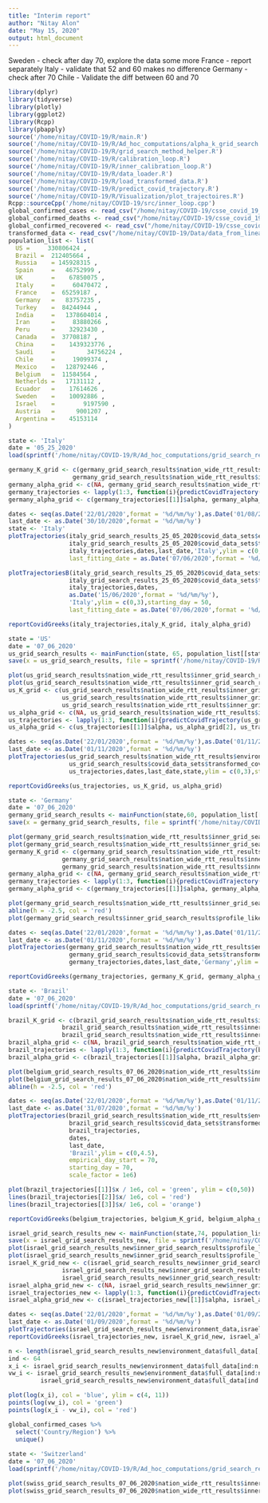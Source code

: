 ```yaml
---
title: "Interim report"
author: "Nitay Alon"
date: "May 15, 2020"
output: html_document
---
```


Sweden - check after day 70, explore the data some more
France - report separately 
Italy - validate that 52 and 60 makes no difference
Germany - check after 70
Chile - Validate the diff between 60 and 70

```r
library(dplyr)
library(tidyverse)
library(plotly)
library(ggplot2)
library(Rcpp)
library(pbapply)
source('/home/nitay/COVID-19/R/main.R')
source('/home/nitay/COVID-19/R/Ad_hoc_computations/alpha_k_grid_search.R')
source('/home/nitay/COVID-19/R/grid_search_method_helper.R')
source('/home/nitay/COVID-19/R/calibration_loop.R')
source('/home/nitay/COVID-19/R/inner_calibration_loop.R')
source('/home/nitay/COVID-19/R/data_loader.R')
source('/home/nitay/COVID-19/R/load_transformed_data.R')
source('/home/nitay/COVID-19/R/predict_covid_trajectory.R')
source('/home/nitay/COVID-19/R/Visualization/plot_trajectoires.R')
Rcpp::sourceCpp('/home/nitay/COVID-19/src/inner_loop.cpp')
global_confirmed_cases <- read_csv("/home/nitay/COVID-19/csse_covid_19_data/csse_covid_19_time_series/time_series_covid19_confirmed_global.csv")
global_confirmed_deaths <- read_csv("/home/nitay/COVID-19/csse_covid_19_data/csse_covid_19_time_series/time_series_covid19_deaths_global.csv")
global_confirmed_recovered <- read_csv("/home/nitay/COVID-19/csse_covid_19_data/csse_covid_19_time_series/time_series_covid19_recovered_global.csv")
transformed_data <- read_csv("/home/nitay/COVID-19/Data/data_from_linear_models.csv",col_names = F)
population_list <- list(
  US =     330806424 ,   
  Brazil =  212405664 ,
  Russia    = 145928315 ,
  Spain     =   46752999 ,
  UK        =    67850075 ,
  Italy     =     60470472 ,
  France    =  65259187 ,
  Germany   =   83757235 ,
  Turkey    =  84244944 ,
  India     =   1378604014 ,
  Iran      =     83880266 ,
  Peru      =    32923430 ,
  Canada    =  37708187 ,
  China     =    1439323776 ,
  Saudi     =         34756224 ,
  Chile     =     19099374 ,
  Mexico    =   128792446 ,
  Belgium   =  11584564 ,
  Netherlds =   17131112 ,
  Ecuador   =    17614626 ,
  Sweden    =    10092886 ,
  Israel    =        9197590 ,
  Austria   =      9001207 ,
  Argentina =    45153114 
) 

```

<!-- Arrange Sweden data -->
<!-- ```{r Sweden grid search} -->
<!-- swedish_data <- read.table('/home/nitay/COVID-19/csse_covid_19_data/nation_wide_data/swedenrecover') -->
<!-- state <- 'Sweden' -->
<!-- sweden_grid_search_results <- mainFunction(state,60, population_list[[state]],sweden_data = T,cut_off_day = 107) -->
<!-- save(x = sweden_grid_search_results, file = sprintf('/home/nitay/COVID-19/R/Ad_hoc_computations/grid_search_results/%s.RData',state)) -->
<!-- ``` -->

<!-- ```{r compute sweden trajectories} -->
<!-- sweden_K_grid <- c(sweden_grid_search_results$inner_grid_search_results$K_CI[1],  -->
<!--                sweden_grid_search_results$inner_grid_search_results$profile_likelihood_K$alpha[which.max(sweden_grid_search_results$inner_grid_search_results$profile_likelihood_K$llk)],  -->
<!--                sweden_grid_search_results$inner_grid_search_results$K_CI[2]) -->
<!-- sweden_alpha_grid <- c(NA, sweden_grid_search_results$inner_grid_search_results$profile_likelihood_alpha$alpha[which.max(sweden_grid_search_results$inner_grid_search_results$profile_likelihood_alpha$llk)], NA) -->
<!-- sweden_trajectories <- lapply(1:3, function(i){predictCovidTrajectory(sweden_grid_search_results$environment_data, sweden_K_grid[i],sweden_alpha_grid[i])}) -->
<!-- sweden_alpha_grid <- c(sweden_trajectories[[1]]$alpha, sweden_alpha_grid[2], sweden_trajectories[[3]]$alpha) -->
<!-- ``` -->

<!-- ```{r plot Sweden data} -->
<!-- dates <- seq(as.Date('22/01/2020',format = '%d/%m/%y'),as.Date('01/08/2020',format = '%d/%m/%y'),'day') -->
<!-- last_date <- as.Date('01/08/2020',format = '%d/%m/%y') -->
<!-- state <- 'Sweden' -->
<!-- plotTrajectories(sweden_grid_search_results$environment_data,sweden_trajectories,dates,last_date,state,ylim = c(0,0.5)) -->
<!-- ``` -->

<!-- ```{r report sweden data} -->
<!-- reportCovidGreeks(sweden_trajectories,sweden_K_grid, sweden_alpha_grid) -->
<!-- ``` -->

```r
state <- 'Italy'
date = '05_25_2020'
load(sprintf('/home/nitay/COVID-19/R/Ad_hoc_computations/grid_search_results/%s_%s.RData',state,date))

germany_K_grid <- c(germany_grid_search_results$nation_wide_rtt_results$inner_grid_search_results$K_CI[1], germany_grid_search_results$nation_wide_rtt_results$inner_grid_search_results$profile_likelihood_K$k[which.max(germany_grid_search_results$nation_wide_rtt_results$inner_grid_search_results$profile_likelihood_K$llk)], 
                  germany_grid_search_results$nation_wide_rtt_results$inner_grid_search_results$K_CI[2])
germany_alpha_grid <- c(NA, germany_grid_search_results$nation_wide_rtt_results$inner_grid_search_results$profile_likelihood_alpha$alpha[which.max(germany_grid_search_results$nation_wide_rtt_results$inner_grid_search_results$profile_likelihood_alpha$llk)], NA)
germany_trajectories <- lapply(1:3, function(i){predictCovidTrajectory(germany_grid_search_results$nation_wide_rtt_results$environment_data, germany_K_grid[i],germany_alpha_grid[i], alpha_grid = seq(0.1,0.6,length.out = 50))})
germany_alpha_grid <- c(germany_trajectories[[1]]$alpha, germany_alpha_grid[2], germany_trajectories[[3]]$alpha)
```

```r
dates <- seq(as.Date('22/01/2020',format = '%d/%m/%y'),as.Date('01/08/2020',format = '%d/%m/%y'),'day')
last_date <- as.Date('30/10/2020',format = '%d/%m/%y')
state <- 'Italy'
plotTrajectories(italy_grid_search_results_25_05_2020$covid_data_sets$empirical_covid_data,
                 italy_grid_search_results_25_05_2020$covid_data_sets$transformed_covid_data,
                 italy_trajectories,dates,last_date,'Italy',ylim = c(0,3),starting_day = 50, 
                 last_fitting_date = as.Date('07/06/2020',format = '%d/%m/%y'))
```

```r
plotTrajectoriesB(italy_grid_search_results_25_05_2020$covid_data_sets$empirical_covid_data,
                 italy_grid_search_results_25_05_2020$covid_data_sets$transformed_covid_data,
                 italy_trajectories,dates,
                 as.Date('15/06/2020',format = '%d/%m/%y'),
                 'Italy',ylim = c(0,3),starting_day = 50, 
                 last_fitting_date = as.Date('07/06/2020',format = '%d/%m/%y'))
```

```r
reportCovidGreeks(italy_trajectories,italy_K_grid, italy_alpha_grid)
```



```r
state = 'US'
date = '07_06_2020'
us_grid_search_results <- mainFunction(state, 65, population_list[[state]], alpha_grid = seq(0.2,0.4,length.out = 40), cut_off_day = 125)
save(x = us_grid_search_results, file = sprintf('/home/nitay/COVID-19/R/Ad_hoc_computations/grid_search_results/%s.RData',state,date))

plot(us_grid_search_results$nation_wide_rtt_results$inner_grid_search_results$profile_likelihood_alpha)
plot(us_grid_search_results$nation_wide_rtt_results$inner_grid_search_results$profile_likelihood_K)
us_K_grid <- c(us_grid_search_results$nation_wide_rtt_results$inner_grid_search_results$K_CI[1], 
               us_grid_search_results$nation_wide_rtt_results$inner_grid_search_results$profile_likelihood_K$k[which.max(us_grid_search_results$nation_wide_rtt_results$inner_grid_search_results$profile_likelihood_K$llk)], 
               us_grid_search_results$nation_wide_rtt_results$inner_grid_search_results$K_CI[2])
us_alpha_grid <- c(NA, us_grid_search_results$nation_wide_rtt_results$inner_grid_search_results$profile_likelihood_alpha$alpha[which.max(us_grid_search_results$nation_wide_rtt_results$inner_grid_search_results$profile_likelihood_alpha$llk)], NA)
us_trajectories <- lapply(1:3, function(i){predictCovidTrajectory(us_grid_search_results$nation_wide_rtt_results$environment_data, us_K_grid[i],us_alpha_grid[i],alpha_grid = seq(0.2,0.4,length.out = 40))})
us_alpha_grid <- c(us_trajectories[[1]]$alpha, us_alpha_grid[2], us_trajectories[[3]]$alpha)
```


```r
dates <- seq(as.Date('22/01/2020',format = '%d/%m/%y'),as.Date('01/11/2020',format = '%d/%m/%y'),'day')
last_date <- as.Date('01/11/2020',format = '%d/%m/%y')
plotTrajectories(us_grid_search_results$nation_wide_rtt_results$environment_data,
                 us_grid_search_results$covid_data_sets$transformed_covid_data[65:nrow(us_grid_search_results$covid_data_sets$transformed_covid_data),],
                 us_trajectories,dates,last_date,state,ylim = c(0,3),starting_day = 65,scale_factor = 1e6,last_fitting_date = as.Date('25/05/2020',format = '%d/%m/%y'))
```


```r
reportCovidGreeks(us_trajectories, us_K_grid, us_alpha_grid)
```

```r
state <- 'Germany'
date = '07_06_2020'
germany_grid_search_results <- mainFunction(state,60, population_list[[state]], alpha_grid = seq(0.1,0.6,length.out = 40))
save(x = germany_grid_search_results, file = sprintf('/home/nitay/COVID-19/R/Ad_hoc_computations/grid_search_results/%s.RData',state,date))

plot(germany_grid_search_results$nation_wide_rtt_results$inner_grid_search_results$profile_likelihood_alpha)
plot(germany_grid_search_results$nation_wide_rtt_results$inner_grid_search_results$profile_likelihood_K)
germany_K_grid <- c(germany_grid_search_results$nation_wide_rtt_results$inner_grid_search_results$K_CI[1], 
               germany_grid_search_results$nation_wide_rtt_results$inner_grid_search_results$profile_likelihood_K$k[which.max(germany_grid_search_results$nation_wide_rtt_results$inner_grid_search_results$profile_likelihood_K$llk)], 
               germany_grid_search_results$nation_wide_rtt_results$inner_grid_search_results$K_CI[2])
germany_alpha_grid <- c(NA, germany_grid_search_results$nation_wide_rtt_results$inner_grid_search_results$profile_likelihood_alpha$alpha[which.max(germany_grid_search_results$nation_wide_rtt_results$inner_grid_search_results$profile_likelihood_alpha$llk)], NA)
germany_trajectories <- lapply(1:3, function(i){predictCovidTrajectory(germany_grid_search_results$nation_wide_rtt_results$environment_data, germany_K_grid[i],germany_alpha_grid[i],alpha_grid = seq(0.1,0.6,length.out = 40))})
germany_alpha_grid <- c(germany_trajectories[[1]]$alpha, germany_alpha_grid[2], germany_trajectories[[3]]$alpha)
```

```r
plot(germany_grid_search_results$nation_wide_rtt_results$inner_grid_search_results$profile_likelihood_alpha)
abline(h = -2.5, col = 'red')
plot(germany_grid_search_results$inner_grid_search_results$profile_likelihood_K)
```


```r
dates <- seq(as.Date('22/01/2020',format = '%d/%m/%y'),as.Date('01/11/2020',format = '%d/%m/%y'),'day')
last_date <- as.Date('01/11/2020',format = '%d/%m/%y')
plotTrajectories(germany_grid_search_results$nation_wide_rtt_results$environment_data,
                 germany_grid_search_results$covid_data_sets$transformed_covid_data[60:nrow(germany_grid_search_results$covid_data_sets$transformed_covid_data),],
                 germany_trajectories,dates,last_date,'Germany',ylim = c(0,2.1),starting_day = 60,scale_factor = 1e5)
```


```r
reportCovidGreeks(germany_trajectories, germany_K_grid, germany_alpha_grid)
```


```r
state <- 'Brazil'
date = '07_06_2020'
load(sprintf('/home/nitay/COVID-19/R/Ad_hoc_computations/grid_search_results/%s_%s.RData',state,date))

brazil_K_grid <- c(brazil_grid_search_results$nation_wide_rtt_results$inner_grid_search_results$K_CI[1], 
               brazil_grid_search_results$nation_wide_rtt_results$inner_grid_search_results$profile_likelihood_K$k[which.max(brazil_grid_search_results$nation_wide_rtt_results$inner_grid_search_results$profile_likelihood_K$llk)], 
               brazil_grid_search_results$nation_wide_rtt_results$inner_grid_search_results$K_CI[2])
brazil_alpha_grid <- c(NA, brazil_grid_search_results$nation_wide_rtt_results$inner_grid_search_results$profile_likelihood_alpha$alpha[which.max(brazil_grid_search_results$nation_wide_rtt_results$inner_grid_search_results$profile_likelihood_alpha$llk)], NA)
brazil_trajectories <- lapply(1:3, function(i){predictCovidTrajectory(brazil_grid_search_results$nation_wide_rtt_results$environment_data, brazil_K_grid[i],brazil_alpha_grid[i],alpha_grid = seq(0.8,0.9,length.out = 40))})
brazil_alpha_grid <- c(brazil_trajectories[[1]]$alpha, brazil_alpha_grid[2], brazil_trajectories[[3]]$alpha)
```

```r
plot(belgium_grid_search_results_07_06_2020$nation_wide_rtt_results$inner_grid_search_results$profile_likelihood_alpha)
plot(belgium_grid_search_results_07_06_2020$nation_wide_rtt_results$inner_grid_search_results$profile_likelihood_K)
abline(h = -2.5, col = 'red')
```

```r
dates <- seq(as.Date('22/01/2020',format = '%d/%m/%y'),as.Date('01/11/2020',format = '%d/%m/%y'),'day')
last_date <- as.Date('31/07/2020',format = '%d/%m/%y')
plotTrajectories(brazil_grid_search_results$nation_wide_rtt_results$environment_data,
                 brazil_grid_search_results$covid_data_sets$transformed_covid_data,
                 brazil_trajectories,
                 dates,
                 last_date,
                 'Brazil',ylim = c(0,4.5),
                 empirical_day_start = 70,
                 starting_day = 70,
                 scale_factor = 1e6)
```

```r
plot(brazil_trajectories[[1]]$x / 1e6, col = 'green', ylim = c(0,50))
lines(brazil_trajectories[[2]]$x/ 1e6, col = 'red')
lines(brazil_trajectories[[3]]$x/ 1e6, col = 'orange')
```


```r
reportCovidGreeks(belgium_trajectories, belgium_K_grid, belgium_alpha_grid)
```

```r
israel_grid_search_results_new <- mainFunction(state,74, population_list[[state]])
save(x = israel_grid_search_results_new, file = sprintf('/home/nitay/COVID-19/R/Ad_hoc_computations/grid_search_results/%s.RData',state))
plot(israel_grid_search_results_new$inner_grid_search_results$profile_likelihood_K)
plot(israel_grid_search_results_new$inner_grid_search_results$profile_likelihood_alpha)
israel_K_grid_new <- c(israel_grid_search_results_new$inner_grid_search_results$K_CI[1], 
               israel_grid_search_results_new$inner_grid_search_results$profile_likelihood_K$k[which.max(israel_grid_search_results_new$inner_grid_search_results$profile_likelihood_K$llk)], 
               israel_grid_search_results_new$inner_grid_search_results$K_CI[2])
israel_alpha_grid_new <- c(NA, israel_grid_search_results_new$inner_grid_search_results$profile_likelihood_alpha$alpha[which.max(israel_grid_search_results_new$inner_grid_search_results$profile_likelihood_alpha$llk)], NA)
israel_trajectories_new <- lapply(1:3, function(i){predictCovidTrajectory(israel_grid_search_results_new$environment_data, israel_K_grid_new[i],israel_alpha_grid_new[i])})
israel_alpha_grid_new <- c(israel_trajectories_new[[1]]$alpha, israel_alpha_grid_new[2], israel_trajectories_new[[3]]$alpha)

dates <- seq(as.Date('22/01/2020',format = '%d/%m/%y'),as.Date('01/09/2020',format = '%d/%m/%y'),'day')
last_date <- as.Date('01/09/2020',format = '%d/%m/%y')
plotTrajectories(israel_grid_search_results_new$environment_data,israel_trajectories_new,dates,last_date,state,ylim = c(0,2.0),scale_factor = 1e4,starting_day = 64,last_fitting_date = as.Date('02/06/2020', format = '%d/%m/%y'))
reportCovidGreeks(israel_trajectories_new, israel_K_grid_new, israel_alpha_grid_new)
```

```r
n <- length(israel_grid_search_results_new$environment_data$full_data[,1])
ind <- 64
x_i <- israel_grid_search_results_new$environment_data$full_data[ind:n,1]
vw_i <- israel_grid_search_results_new$environment_data$full_data[ind:n,2] + 
         israel_grid_search_results_new$environment_data$full_data[ind:n,3]

plot(log(x_i), col = 'blue', ylim = c(4, 11))
points(log(vw_i), col = 'green')
points(log(x_i - vw_i), col = 'red')
```

```r
global_confirmed_cases %>% 
  select('Country/Region') %>% 
  unique()
  
state <- 'Switzerland'
date = '07_06_2020'
load(sprintf('/home/nitay/COVID-19/R/Ad_hoc_computations/grid_search_results/%s_%s.RData',state,date))

plot(swiss_grid_search_results_07_06_2020$nation_wide_rtt_results$inner_grid_search_results$profile_likelihood_alpha)
plot(swiss_grid_search_results_07_06_2020$nation_wide_rtt_results$inner_grid_search_results$profile_likelihood_K)
```

